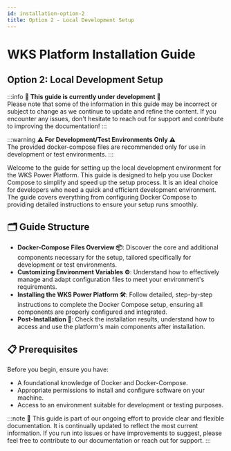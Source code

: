 ```yaml
---
id: installation-option-2
title: Option 2 - Local Development Setup
---
```


# WKS Platform Installation Guide

## Option 2: Local Development Setup

:::info
**🚧 This guide is currently under development 🚧**<br />
Please note that some of the information in this guide may be incorrect or subject to change as we continue to update and refine the content. If you encounter any issues, don't hesitate to reach out for support and contribute to improving the documentation!
:::

:::warning
**⚠️ For Development/Test Environments Only ⚠️**<br />
The provided docker-compose files are recommended only for use in development or test environments.
:::

Welcome to the guide for setting up the local development environment for the WKS Power Platform. This guide is designed to help you use Docker Compose to simplify and speed up the setup process. It is an ideal choice for developers who need a quick and efficient development environment. The guide covers everything from configuring Docker Compose to providing detailed instructions to ensure your setup runs smoothly.

## 🗂️ Guide Structure

- **Docker-Compose Files Overview 📦**: Discover the core and additional components necessary for the setup, tailored specifically for development or test environments.
- **Customizing Environment Variables ⚙️**: Understand how to effectively manage and adapt configuration files to meet your environment's requirements.
- **Installing the WKS Power Platform 🛠️**: Follow detailed, step-by-step instructions to complete the Docker Compose setup, ensuring all components are properly configured and integrated.
- **Post-Installation 🚀**: Check the installation results, understand how to access and use the platform's main components after installation.

## 📋 Prerequisites

Before you begin, ensure you have:
- A foundational knowledge of Docker and Docker-Compose.
- Appropriate permissions to install and configure software on your machine.
- Access to an environment suitable for development or testing purposes.

:::note
📝 This guide is part of our ongoing effort to provide clear and flexible documentation. It is continually updated to reflect the most current information. If you run into issues or have improvements to suggest, please feel free to contribute to our documentation or reach out for support.
:::